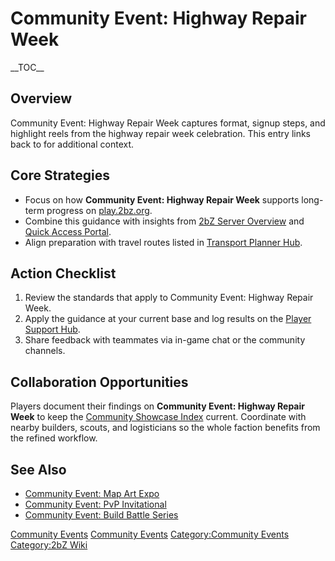 {{Short description|Community Event: Highway Repair Week captures format, signup steps, and highlight reels from the highway repair week celebration}}
= Community Event: Highway Repair Week =
{{2bZ Navbox}}
__TOC__

== Overview ==
Community Event: Highway Repair Week captures format, signup steps, and highlight reels
from the highway repair week celebration. This entry links back to [[Category:Community
Events|Community Events]] for additional context.

== Core Strategies ==
* Focus on how '''Community Event: Highway Repair Week''' supports long-term progress on [[play.2bz.org]].
* Combine this guidance with insights from [[2bZ Server Overview]] and [[Quick Access Portal]].
* Align preparation with travel routes listed in [[Transport Planner Hub]].

== Action Checklist ==
# Review the [[Category:Community Events|Community Events]] standards that apply to Community Event: Highway Repair Week.
# Apply the guidance at your current base and log results on the [[Player Support Hub]].
# Share feedback with teammates via in-game chat or the community channels.

== Collaboration Opportunities ==
Players document their findings on '''Community Event: Highway Repair Week''' to keep the
[[Community Showcase Index]] current. Coordinate with nearby builders, scouts, and
logisticians so the whole faction benefits from the refined workflow.

== See Also ==
* [[Community Event: Map Art Expo]]
* [[Community Event: PvP Invitational]]
* [[Community Event: Build Battle Series]]

[[Category:Community Events]]
[[Category:2bZ Wiki]]

